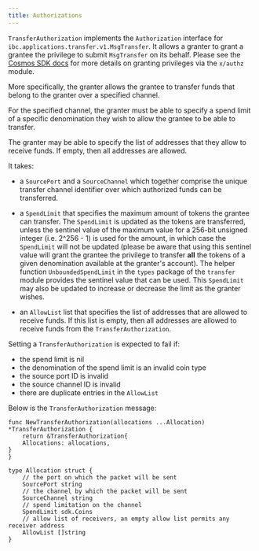 ```yaml
---
title: Authorizations
---
```


`TransferAuthorization` implements the `Authorization` interface for `ibc.applications.transfer.v1.MsgTransfer`. It allows a granter to grant a grantee the privilege to submit `MsgTransfer` on its behalf. Please see the [Cosmos SDK docs](https://docs.cosmos.network/v0.47/modules/authz) for more details on granting privileges via the `x/authz` module.

More specifically, the granter allows the grantee to transfer funds that belong to the granter over a specified channel.

For the specified channel, the granter must be able to specify a spend limit of a specific denomination they wish to allow the grantee to be able to transfer.

The granter may be able to specify the list of addresses that they allow to receive funds. If empty, then all addresses are allowed.

It takes:

* a `SourcePort` and a `SourceChannel` which together comprise the unique transfer channel identifier over which authorized funds can be transferred.

* a `SpendLimit` that specifies the maximum amount of tokens the grantee can transfer. The `SpendLimit` is updated as the tokens are transferred, unless the sentinel value of the maximum value for a 256-bit unsigned integer (i.e. 2^256 - 1) is used for the amount, in which case the `SpendLimit` will not be updated (please be aware that using this sentinel value will grant the grantee the privilege to transfer **all** the tokens of a given denomination available at the granter's account). The helper function `UnboundedSpendLimit` in the `types` package of the `transfer` module provides the sentinel value that can be used. This `SpendLimit` may also be updated to increase or decrease the limit as the granter wishes.

* an `AllowList` list that specifies the list of addresses that are allowed to receive funds. If this list is empty, then all addresses are allowed to receive funds from the `TransferAuthorization`.

Setting a `TransferAuthorization` is expected to fail if:

* the spend limit is nil
* the denomination of the spend limit is an invalid coin type
* the source port ID is invalid
* the source channel ID is invalid
* there are duplicate entries in the `AllowList`

Below is the `TransferAuthorization` message:

```golang expandable
func NewTransferAuthorization(allocations ...Allocation) *TransferAuthorization {
    return &TransferAuthorization{
    Allocations: allocations,
}
}

type Allocation struct {
	// the port on which the packet will be sent
	SourcePort string 
	// the channel by which the packet will be sent
	SourceChannel string 
	// spend limitation on the channel
	SpendLimit sdk.Coins  
	// allow list of receivers, an empty allow list permits any receiver address
	AllowList []string
}
```
